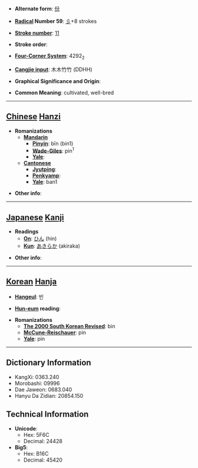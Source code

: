 * '''Alternate form''': [[份]]

* '''[[Wiktionary:Chinese radical index| Radical]] Number 59''': [[Wiktionary:Chinese radical index 彡|彡]]+8 strokes

* '''[[Wiktionary:Chinese total strokes index|Stroke number]]''': [[Wiktionary:Chinese total strokes index 11|11]]

* '''Stroke order''': 

* '''[[Wiktionary:Chinese four corner index|Four-Corner System]]''': 4292<sub>2</sub>

* '''[[Wiktionary:Chinese Cangjie index|Cangjie input]]''': 木木竹竹 (DDHH)

* '''Graphical Significance and Origin''': 

* '''Common Meaning''': cultivated, well-bred

----

== [[Chinese]] [[Hanzi]] ==

* '''Romanizations'''
** '''[[Mandarin]]'''
*** '''[[Pinyin]]''': bīn (bin1)
*** '''[[Wade-Giles]]''': pin<sup>1</sup>
*** '''[[Yale]]''': 
** '''[[Cantonese]]'''
*** '''[[Jyutping]]''':
*** '''[[Penkyamp]]''': 
*** '''[[Yale]]''': ban1

* '''Other info''': 

----

== [[Japanese]] [[Kanji]] ==

* '''Readings'''
** '''[[On]]''': [[ひん]] (hin)
** '''[[Kun]]''': [[あきらか]] (akiraka)

* '''Other info''':  

----

== [[Korean]] [[Hanja]] ==

* '''[[Hangeul]]''': 빈

* '''[[Hun-eum]] reading''': 

* '''Romanizations'''
** '''[[The 2000 South Korean Revised Romanization|The 2000 South Korean Revised]]''': bin
** '''[[McCune-Reischauer]]''': pin
** '''[[Yale]]''': pin

----

== Dictionary Information ==

* KangXi: 0363.240
* Morobashi: 09996
* Dae Jaweon: 0683.040
* Hanyu Da Zidian: 20854.150

== Technical Information ==

* '''Unicode''':
** Hex: 5F6C
** Decimal: 24428
* '''Big5''':
** Hex: B16C
** Decimal: 45420
